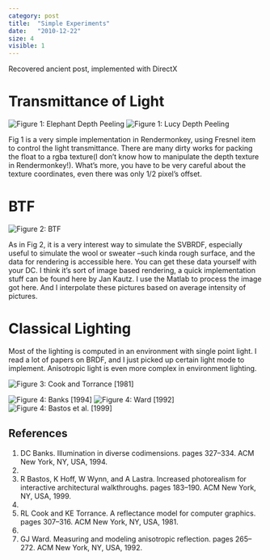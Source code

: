 ```yaml
---
category: post
title:  "Simple Experiments"
date:   "2010-12-22"
size: 4
visible: 1
---
```


Recovered ancient post, implemented with DirectX

# Transmittance of Light

![Figure 1: Elephant Depth Peeling](../images/blog/2010/elephant-deep-peeling.jpg)
![Figure 1: Lucy Depth Peeling](../images/blog/2010/lucy-depth-peeling.jpg)

<center></center>


Fig 1 is a very simple implementation in Rendermonkey, using Fresnel item to control the light transmittance. There are many dirty works for packing the float to a rgba texture(I don’t know how to manipulate the depth texture in Rendermonkey!). What’s more, you have to be very careful about the texture coordinates, even there was only 1/2 pixel’s offset.

# BTF

![Figure 2: BTF](../images/blog/2010/btf-teapot.jpg)

As in Fig 2, it is a very interest way to simulate the SVBRDF, especially useful to simulate the wool or sweater –such kinda rough surface, and the data for rendering is accessible here. You can get these data yourself with your DC. I think it’s sort of image based rendering, a quick implementation stuff can be found here by Jan Kautz. I use the Matlab to process the image got here. And I interpolate these pictures based on average intensity of pictures.

# Classical Lighting

Most of the lighting is computed in an environment with single point light. I read a lot of papers on BRDF, and I just picked up certain light mode to implement. Anisotropic light is even more complex in environment lighting.

![Figure 3: Cook and Torrance [1981]](../images/blog/2010/bronze-cook.jpg)

![Figure 4: Banks [1994] ](../images/blog/2010/lucy-banks.jpg)
![Figure 4: Ward [1992]](../images/blog/2010/lucy-ward.jpg)
![Figure 4: Bastos et al. [1999]](../images/blog/2010/lucy-gold.jpg)



## References

1. DC Banks. Illumination in diverse codimensions. pages 327–334. ACM New York, NY, USA, 1994.
1. 
1. R Bastos, K Hoff, W Wynn, and A Lastra. Increased photorealism for interactive architectural walkthroughs. pages 183–190. ACM New York, NY, USA, 1999.
1. 
1. RL Cook and KE Torrance. A reflectance model for computer graphics. pages 307–316. ACM New York, NY, USA, 1981.
1. 
1. GJ Ward. Measuring and modeling anisotropic reflection. pages 265–272. ACM New York, NY, USA, 1992.

